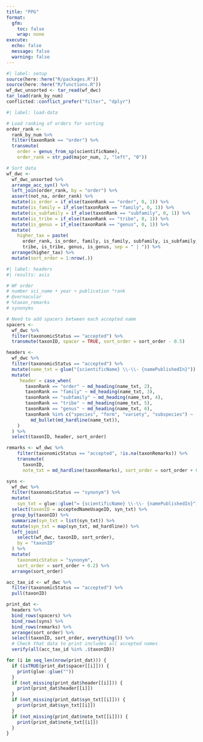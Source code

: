```yaml
---
title: "PPG"
format:
  gfm:
    toc: false
    wrap: none
execute: 
  echo: false
  message: false
  warning: false
---
```


```r
#| label: setup
source(here::here("R/packages.R"))
source(here::here("R/functions.R"))
wf_dwc_unsorted <- tar_read(wf_dwc)
tar_load(rank_by_num)
conflicted::conflict_prefer("filter", "dplyr")
```

```r
#| label: load-data

# Load ranking of orders for sorting
order_rank <-
  rank_by_num %>%
  filter(taxonRank == "order") %>%
  transmute(
    order = genus_from_sp(scientificName),
    order_rank = str_pad(major_num, 2, "left", "0"))

# Sort data
wf_dwc <-
  wf_dwc_unsorted %>%
  arrange_acc_syn() %>%
  left_join(order_rank, by = "order") %>%
  assert(not_na, order_rank) %>%
  mutate(is_order = if_else(taxonRank == "order", 0, 1)) %>%
  mutate(is_family = if_else(taxonRank == "family", 0, 1)) %>%
  mutate(is_subfamily = if_else(taxonRank == "subfamily", 0, 1)) %>%
  mutate(is_tribe = if_else(taxonRank == "tribe", 0, 1)) %>%
  mutate(is_genus = if_else(taxonRank == "genus", 0, 1)) %>%
  mutate(
    higher_tax = paste(
      order_rank, is_order, family, is_family, subfamily, is_subfamily, 
      tribe, is_tribe, genus, is_genus, sep = " | ")) %>%
  arrange(higher_tax) %>%
  mutate(sort_order = 1:nrow(.))
```

```r
#| label: headers
#| results: asis

# WF order
# number sci_name • year ÷ publication °rank
# @vernacular
# %taxon_remarks
# synonyms 

# Need to add spacers between each accepted name
spacers <-
  wf_dwc %>%
  filter(taxonomicStatus == "accepted") %>%
  transmute(taxonID, spacer = TRUE, sort_order = sort_order - 0.5)

headers <-
  wf_dwc %>%
  filter(taxonomicStatus == "accepted") %>%
  mutate(name_txt = glue("{scientificName} \\-\\- {namePublishedIn}")) %>%
  mutate(
     header = case_when(
       taxonRank == "order" ~ md_heading(name_txt, 2),
       taxonRank == "family" ~ md_heading(name_txt, 3),
       taxonRank == "subfamily" ~ md_heading(name_txt, 4),
       taxonRank == "tribe" ~ md_heading(name_txt, 5),
       taxonRank == "genus" ~ md_heading(name_txt, 6),
       taxonRank %in% c("species", "form", "variety", "subspecies") ~
         md_bullet(md_hardline(name_txt)),
    )
  ) %>%
  select(taxonID, header, sort_order)

remarks <- wf_dwc %>%
    filter(taxonomicStatus == "accepted", !is.na(taxonRemarks)) %>%
    transmute(
      taxonID,
      note_txt = md_hardline(taxonRemarks), sort_order = sort_order + 0.1)

syns <-
  wf_dwc %>%
  filter(taxonomicStatus == "synonym") %>%
  mutate(
    syn_txt = glue::glue("= {scientificName} \\-\\- {namePublishedIn}")) %>%
  select(taxonID = acceptedNameUsageID, syn_txt) %>%
  group_by(taxonID) %>%
  summarize(syn_txt = list(syn_txt)) %>%
  mutate(syn_txt = map(syn_txt, md_hardline)) %>%
  left_join(
    select(wf_dwc, taxonID, sort_order),
    by = "taxonID"
  ) %>%
  mutate(
    taxonomicStatus = "synonym",
    sort_order = sort_order + 0.2) %>%
  arrange(sort_order)

acc_tax_id <- wf_dwc %>%
  filter(taxonomicStatus == "accepted") %>%
  pull(taxonID)

print_dat <-
  headers %>%
  bind_rows(spacers) %>%
  bind_rows(syns) %>%
  bind_rows(remarks) %>%
  arrange(sort_order) %>%
  select(taxonID, sort_order, everything()) %>%
  # Check that data to print includes all accepted names
  verify(all(acc_tax_id %in% .$taxonID))

for (i in seq_len(nrow(print_dat))) {
  if (isTRUE(print_dat$spacer[[i]])) {
    print(glue::glue(""))
  }
  if (not_missing(print_dat$header[[i]])) {
    print(print_dat$header[[i]])
  }
  if (not_missing(print_dat$syn_txt[[i]])) {
    print(print_dat$syn_txt[[i]])
  }
  if (not_missing(print_dat$note_txt[[i]])) {
    print(print_dat$note_txt[[i]])
  }
}
```

